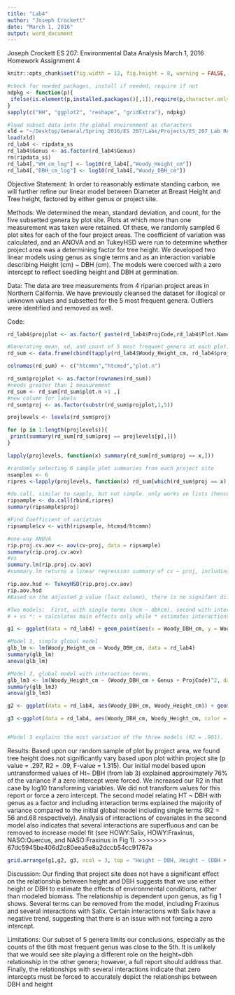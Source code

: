 ```yaml
---
title: "Lab4"
author: "Joseph Crockett"
date: "March 1, 2016"
output: word_document
---
```

Joseph Crockett
ES 207: Environmental Data Analysis
March 1, 2016
Homework Assignment 4


```r
knitr::opts_chunk$set(fig.width = 12, fig.height = 8, warning = FALSE, message = FALSE)

#check for needed packages, install if needed, require if not
ndpkg <- function(p){
 ifelse(is.element(p,installed.packages()[,1]),require(p,character.only = T), install.packages(p, dep = T))
}
sapply(c("HH", "ggplot2", "reshape", "gridExtra"), ndpkg)

#load subset data into the global environment as characters
xld = "~/Desktop/General/Spring 2016/ES 207/Labs/Projects/ES_207_Lab Repository/rd_lab3.rda"
load(xld)
rd_lab4 <- ripdata_ss
rd_lab4$Genus <- as.factor(rd_lab4$Genus)
rm(ripdata_ss)
rd_lab4[,"WH_cm_log"] <- log10(rd_lab4[,"Woody_Height_cm"])
rd_lab4[,"DBH_cm_log"] <- log10(rd_lab4[,"Woody_DBH_cm"])
```

Objective Statement:
In order to reasonably estimate standing carbon, we will further refine our linear model between Diameter at Breast Height and Tree height, factored by either genus or project site.

Methods:
We determined the mean, standard deviation, and count, for the five subsetted genera by plot site.  Plots at which more than one measurement was taken were retained.  Of these, we randomly sampled 6 plot sites for each of the four project areas.  The coefficient of variation was calculated, and an ANOVA and an TukeyHSD were run to determine whether project area was a determining factor for tree height.
We developed two linear models using genus as single terms and as an interaction variable describing Height (cm) ~ DBH (cm). The models were coerced with a zero intercept to reflect seedling height and DBH at germination.

Data:
The data are tree measurements from 4 riparian project areas in Northern California. We have previously cleansed the dataset for illogical or unknown values and subsetted for the 5 most frequent genera.  Outliers were identified and removed as well.  

Code:

```r
rd_lab4$projplot <- as.factor( paste(rd_lab4$ProjCode,rd_lab4$Plot.Name))

#Generating mean, sd, and count of 5 most frequent genera at each plot.
rd_sum <- data.frame(cbind(tapply(rd_lab4$Woody_Height_cm, rd_lab4$projplot, mean), tapply(rd_lab4$Woody_Height_cm,rd_lab4$projplot,sd),tapply(rd_lab4$Woody_Height_cm,rd_lab4$projplot,length)))

colnames(rd_sum) <- c("htcmmn","htcmsd","plot.n")

rd_sum$projplot <- as.factor(rownames(rd_sum))
#needs greater than 1 measurement
rd_sum <- rd_sum[rd_sum$plot.n >1 ,]
#new column for labels
rd_sum$proj <- as.factor(substr(rd_sum$projplot,1,5))

projlevels <- levels(rd_sum$proj)

for (p in 1:length(projlevels)){
 print(summary(rd_sum[rd_sum$proj == projlevels[p],]))
}

lapply(projlevels, function(x) summary(rd_sum[rd_sum$proj == x,]))

#randomly selecting 6 sample plot summaries from each project site
nsamples <- 6
ripres <-lapply(projlevels, function(x) rd_sum[which(rd_sum$proj == x),][sample(nrow(rd_sum[which(rd_sum$proj ==x),]),nsamples),])

#do.call, similar to sapply, but not simple. only works on lists (hence lapply). Combining by each value (1-4) by rows.
ripsample <- do.call(rbind,ripres)
summary(ripsample$proj)

#Find Coefficient of variation
ripsample$cv <- with(ripsample, htcmsd/htcmmn)

#one-way ANOVA 
rip.proj.cv.aov <- aov(cv~proj, data = ripsample)
summary(rip.proj.cv.aov)
#vs
summary.lm(rip.proj.cv.aov)
#summary.lm returns a linear regression summary of cv ~ proj, including expanded coefficients, std. error, r2, residuals, p and t values.  Summary of the anova returns proj as a single variable, the residuals, sum of squares, mean squares, f value and degrees of freedom.  

rip.aov.hsd <- TukeyHSD(rip.proj.cv.aov)
rip.aov.hsd
#Based on the adjusted p value (last column), there is no signifant difference between sites. From the one-way ANOVA, the predictors do not have a significant impact on the response.

```

```r
#Two models:  First, with single terms (hcm ~ dbhcm), second with interaction (hcm ~ dbhcm * genus).  Looking first at hcm ~ dbhcm by Genus group.
# + vs *: + calculates main effects only while * estimates interactions between factors.

g1 <- ggplot(data = rd_lab4) + geom_point(aes(x = Woody_DBH_cm, y = Woody_Height_cm, color = Genus, shape = ProjCode)) + theme_minimal() + labs(title = "", x = "DBH, cm", y = "Height, cm") + theme(legend.position = "none",axis.text.x = element_text(angle = 90, size = 5), axis.text.y = element_text(size = 5)) + geom_smooth(aes(x = Woody_DBH_cm, y = Woody_Height_cm), formula = y~x, method = "lm")

#Model 1, simple global model
glb_lm <- lm(Woody_Height_cm ~ Woody_DBH_cm, data = rd_lab4)
summary(glb_lm)
anova(glb_lm)

#Model 3, global model with interaction terms.
glb_lm3 <- lm(Woody_Height_cm ~ (Woody_DBH_cm + Genus + ProjCode)^2, data = rd_lab4)
summary(glb_lm3)
anova(glb_lm3)

g2 <- ggplot(data = rd_lab4, aes(Woody_DBH_cm, Woody_Height_cm)) + geom_point(aes(color = Genus, shape = ProjCode)) + geom_smooth(method = "lm", formula = y ~ x ) + theme_minimal()+ facet_grid(ProjCode ~ Genus) + theme(legend.position = "top", legend.direction = "horizontal", axis.text.x = element_text(angle = 90, size = 5), axis.text.y = element_text(size = 5)) 

g3 <-ggplot(data = rd_lab4, aes(Woody_DBH_cm, Woody_Height_cm, color = Genus, shape = ProjCode))+ theme_minimal() + geom_point(, alpha = .7) + geom_smooth(method = "lm", formula = y ~ x, se = F, size =.4) + theme(legend.position = "none",axis.text.x = element_text(angle = 90, size = 5), axis.text.y = element_text(size = 5)) 


#Model 3 explains the most variation of the three models (R2 = .901).  The second model of the single terms indicates that the Fraxinus Genus is a significant predictor; however, model 3 indicates that the Fraxinus and interaction term between Fraxinus and DBH is not significant (pr(>|t|) == .6154 and .3366, respectively).

```

Results:
Based upon our random sample of plot by project area, we found tree height does not significantly vary based upon plot within project site (p value = .297, R2 = .09, F-value =  1.315). Our initial model based upon untransformed values of Ht~ DBH (from lab 3) explained approximately 76% of the variance if a zero intercept were forced.  We increased our R2 in that case by log10 transforming variables.  We did not transform values for this report or force a zero intercept. The second model relating HT ~ DBH with genus as a factor and including interaction terms explained the majority of variance compared to the initial global model including single terms (R2 = 56 and.68 respectively). Analysis of interactions of covariates in the second model also indicates that several interactions are superfluous and can be removed to increase model fit (see HOWY:Salix, HOWY:Fraxinus, NASO:Quercus, and NASO:Fraxinus in Fig 1).
>>>>>>> 67dc5945be406d2c80eea5e8a2dccb54cc91767a

```r
grid.arrange(g1,g2, g3, ncol = 3, top = "Height ~ DBH, Height ~ (DBH + Genus + ProjCode)^2" )
```


Discussion:
Our finding that project site does not have a significant effect on the relationship between height and DBH suggests that we use either height or DBH to estimate the effects of environmental conditions, rather than modeled biomass.  The relationship is dependent upon genus, as fig 1 shows.  Several terms can be removed from the model, including Fraxinus and several interactions with Salix.  Certain interactions with Salix have a negative trend, suggesting that there is an issue with not forcing a zero intercept.


Limitations:
Our subset of 5 genera limits our conclusions, especially as the counts of the 6th most frequent genus was close to the 5th.  It is unlikely that we would see site playing a different role on the height~dbh relationship in the other genera; however, a full report should address that. Finally, the relationships with several interactions indicate that zero intercepts must be forced to accurately depict the relationships between DBH and height